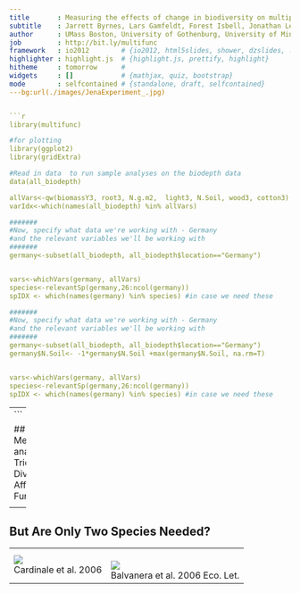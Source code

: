 ```yaml
---
title       : Measuring the effects of change in biodiversity on multiple ecosystem functions
subtitle    : Jarrett Byrnes, Lars Gamfeldt, Forest Isbell, Jonathan Lefcheck, John Griffin, Andrew Hector, Bradley Cardinale, David Hooper, Laura Dee, J. Emmett Duffy
author      : UMass Boston, University of Gothenburg, University of Minnesota, Virginia Institute of Marine Sciences, Swansea University, University of Zurich, University of Michigan, Western Washington University, University of California Santa Barbara, Virginia Institute of Marine Sciences
job         : http://bit.ly/multifunc
framework   : io2012        # {io2012, html5slides, shower, dzslides, ...}
highlighter : highlight.js  # {highlight.js, prettify, highlight}
hitheme     : tomorrow      # 
widgets     : []            # {mathjax, quiz, bootstrap}
mode        : selfcontained # {standalone, draft, selfcontained}
---bg:url(./images/JenaExperiment_.jpg) 


```r
library(multifunc)

#for plotting
library(ggplot2)
library(gridExtra)

#Read in data  to run sample analyses on the biodepth data
data(all_biodepth)

allVars<-qw(biomassY3, root3, N.g.m2,  light3, N.Soil, wood3, cotton3)
varIdx<-which(names(all_biodepth) %in% allVars)

#######
#Now, specify what data we're working with - Germany
#and the relevant variables we'll be working with
#######
germany<-subset(all_biodepth, all_biodepth$location=="Germany")


vars<-whichVars(germany, allVars)
species<-relevantSp(germany,26:ncol(germany))
spIDX <- which(names(germany) %in% species) #in case we need these

#######
#Now, specify what data we're working with - Germany
#and the relevant variables we'll be working with
#######
germany<-subset(all_biodepth, all_biodepth$location=="Germany")
germany$N.Soil<- -1*germany$N.Soil +max(germany$N.Soil, na.rm=T)


vars<-whichVars(germany, allVars)
species<-relevantSp(germany,26:ncol(germany))
spIDX <- which(names(germany) %in% species) #in case we need these
```


---
```


## Meta-analysis Trio: Diversity Affects Function

<table height=100% width=100%><tr>
  <td><img src="./people/troika.jpg"><br>
  </td>
  <td><br /><img src="./images/balvanera_et_al.jpg"><br>Balvanera et al. 2006 Eco. Let.</td>
</tr></table>

--- 

## But Are Only Two Species Needed?

<table height=100% width=100%><tr>
  <td><img src="./people/cardinale_algae_2.jpg"><br>Cardinale et al. 2006
  </td>
  <td><br /><img src="./images/cardinale_et_al_saturation.jpg"><br>Balvanera et al. 2006 Eco. Let.</td>
</tr></table>

---bg:url(./images/amphipods.jpg) 

<div class="build"><center><img src="./images/duffy_2003.jpg", class="build"></center>

<div style="background-color:grey; color:black; width:220px; margin-width:4px;">Duffy et al. 2003 Ecology Letters</div></div>

---

## 
<center><b><span style="font-size:64pt; font-color:black"><i>Multifunctionality</i>: the simultaneous performance of multiple functions</span></b></center>



---
## How to Measure Multifunctionality 
> 1. Past Methods of 'Measuring' Multifunctionality
> 2. At the Threshold of a Solution
> 3. Future Explorations of BEMF


---

## An Example: Biodepth 
<center>

<center><img src="./images/biodepth.jpg", class="build"></center>

</center>


---

## Functions Measured in Germany
<center>
```r
germanyForPlotting<-melt(germany[,c(8,which(names(germany) %in% vars))], id.vars="Diversity")
germanyForPlotting$variable <- factor(germanyForPlotting$variable)

#make the levels of the functions into something nice for plots
levels(germanyForPlotting$variable) <- c('Aboveground Biomass', 'Root Biomass', 'Cotton Decomposition', 'Soil Nitrogen', 'Plant Nitrogen')

germanyFits <- dlply(germanyForPlotting, .(variable), function(x) lm(value ~ Diversity, data=x))

germanyLabels <- data.frame(variable = levels(germanyForPlotting$variable), 
                            Diversity=7, value=c(2000, 1200, 1.5, 6, 20), 
                            lab=paste(letters[1:5], ")", sep=""),
                            r2 = sapply(germanyFits, function(x) summary(x)$r.squared),
                            p = sapply(germanyFits, function(x) anova(x)[1,5])
                            )


german_functions <- ggplot(aes(x=Diversity, y=value),data=germanyForPlotting) +
  geom_point(size=4)+
  facet_wrap(~variable, scales="free") +
  theme_bw(base_size=20)+
  stat_smooth(method="lm", colour="black", size=2) + 
  xlab("\nSpecies Richness") +
  ylab("Value of Function\n") +
 theme(panel.grid = element_blank())

german_functions

```
</center>

---

## Different Ways of Measuring Multifunctionality 
1. Overlap in Species Influencing Function
2. Average Function
3. Number of Functions Performing at a _Threshold_

---

## Overlap in Species Influencing Function

<center>
```r
redund<-getRedundancy(vars, species, germany)
posCurve<-divNeeded(redund, type="positive")
posCurve$div<-posCurve$div/ncol(redund)
pc<-qplot(nfunc, div, data=posCurve, group=nfunc,  alpha=I(0))+
  geom_jitter(size=4, position = position_jitter(height=0.001, width = .05))+
  ylab("Fraction of Species Pool\nwith Positive Effect\n")+ 
  xlab("\nNumber of Functions")+theme_bw(base_size=24)+ylim(c(0,1))

pc
```
</center>

<div class="build"><center><font color='red'>This is not a measure of Multifunctionality</font></center></div>

---

## Average of Standardized Function

<center>
```r
germany<-cbind(germany, getStdAndMeanFunctions(germany, vars))
ggplot(aes(x=Diversity, y=meanFunction),data=germany)+geom_point(size=3)+
  theme_bw(base_size=15)+
  stat_smooth(method="lm", colour="black", size=2) + 
  xlab("\nSpecies Richness") +
  ylab("Average Value of Standardized Functions\n")
```
</center>
<div class="build"><center><font color='red'>Many results lead to the same line</font></center></div>

---

## Number of Functions Performing at a _Threshold_

<center>
```r
germanyThresh<-getFuncsMaxed(germany, vars, threshmin=0.05, threshmax=0.99, prepend=c("plot","Diversity"), maxN=7)

gcPlot<-subset(germanyThresh, germanyThresh$thresholds==0.8) 

gcPlot$percent<-paste(100*gcPlot$thresholds, "%", sep="")

qplot(Diversity, funcMaxed, data=gcPlot, size=I(3)) +
  stat_smooth(method="glm", family=quasipoisson(link="identity"), colour="red", lwd=1.2) +
  ylab(expression("Number of Functions" >= Threshold)) +
  xlab("Species Richness") +
  theme_bw(base_size=22) 

```
</center>
<div class="build"><center><font color='red'>Threshold may be arbitrary</font></center></div>

---
## How to Measure Multifunctionality 
1. Past Methods of 'Measuring' Multifunctionality
2. <font color=red>At the Threshold of a Solution</font>
3. Future Explorations of BEMF

---
## Thresholds Seem Arbitrary
<center>
```r

gcPlot<-subset(germanyThresh, germanyThresh$thresholds %in% qw(0.2, 0.4, 0.6, 0.8)) #note, using qw as %in% is a string comparison operator

gcPlot$percent<-paste(100*gcPlot$thresholds, "%", sep="")

qplot(Diversity, funcMaxed, data=gcPlot, facets=~percent, size=I(3)) +
  stat_smooth(method="glm", family=quasipoisson(link="identity"), colour="red", lwd=1.2) +
  ylab(expression("Number of Functions" >= Threshold)) +
  xlab("Species Richness") +
  theme_bw(base_size=22) 
```
</center>

---

## Slope Changes Systematically Across Thresholds

<center>
```r
germanyLinearSlopes<-getCoefTab(funcMaxed ~ Diversity, data=germanyThresh, coefVar="Diversity", family=quasipoisson(link="identity"))

germanyThresh <- getFuncsMaxed(germany, vars, threshmin=0.05, threshmax=0.99, prepend=c("plot","Diversity"), maxN=7)

germanyThresh$percent <- 100*germanyThresh$thresholds

germanIDX <- getIndices(germanyLinearSlopes, germanyThresh, funcMaxed ~ Diversity)

germanyThresh$IDX <- 0
germanyThresh$IDX [which(germanyThresh$thresholds %in% 
                           c(germanIDX$Tmin, germanIDX$Tmax, germanIDX$Tmde))] <- 1


germanLines <- 
  ggplot(data=germanyThresh, aes(x=Diversity, y=funcMaxed, group=percent)) +
    ylab(expression("Number of Functions" >= Threshold)) +
    xlab("Species Richness") +
    stat_smooth(method="glm", family=quasipoisson(link="identity"),  fill=NA, aes(color=percent), lwd=0.3) +
    theme_bw(base_size=22) +
    scale_color_gradient(name="Percent of \nMaximum", low="blue", high="red")

germanLines+
  annotate(geom="text", x=0, y=c(0.5,1.5,3.7), label=c("    ", "    ", "    ")) +
  annotate(geom="text", x=16.7, y=c(germanIDX$Mmin, germanIDX$Mmax, germanIDX$Mmde), label=c("   ", "    ", "    "))
```   

</center>

---

## Slope Changes Systematically Across Thresholds

<center>
```r
germanLines + 
  geom_smooth(method="glm", family=quasipoisson(link="identity"), 
              fill=NA, aes(color=percent), data=germanyThresh[which(germanyThresh$IDX>0),], lwd=8) +
  annotate(geom="text", x=0, y=c(0.25,2,4.7), label=c("Tmax", "Tmde", "Tmin"), size=8) +
  annotate(geom="text", x=16.75, y=c(germanIDX$Mmin, germanIDX$Mmax, germanIDX$Mmde), label=c("Mmin", "Mmax", "Mmde"), size=7)
```

</center>

---

## Slope Changes Systematically Across Thresholds
<center>

```r

germanSlopes <- ggplot(germanyLinearSlopes, aes(x=thresholds)) +
  geom_ribbon(fill="grey50", aes(x=thresholds*100, ymin=Estimate-1.96*germanyLinearSlopes[["Std. Error"]], 
                                  ymax=Estimate+1.96*germanyLinearSlopes[["Std. Error"]])) +
  geom_point(aes(x=thresholds*100, y=Estimate)) +
  ylab("Change in Number of Function\n per Addition of 1 Species\n") +
  xlab("\nThreshold (%)") +
  stat_abline(intercept=0, slope=0, lwd=1, linetype=2) +
  theme_bw(base_size=22)

germanSlopes + 
  annotate(geom="text", y=c(-0.02, -0.02, -0.02, germanIDX$Rmde.linear+0.02), x=c(germanIDX$Tmin*100, germanIDX$Tmde*100, germanIDX$Tmax*100, germanIDX$Tmde*100),  label=c("Tmin", "Tmde", "Tmax", "Rmde"), color="black", size=8) 
```

</center>

---
## How to Measure Multifunctionality 
1. Past Methods of 'Measuring' Multifunctionality
2. At the Threshold of a Solution
3. <font color="red">Future Explorations of BEMF</font>


---
## Comparing Systems

```r

####
# Now we will look at the entire BIODEPTH dataset
#
# Note the use of ddply from plyr to generate the new data frame using all locations from biodepth.
# If you're not using plyr for your data aggregation, you should be.  http://plyr.had.co.nz/
# It will save you a lot of time and headaches in the future.
####

#Read in data  to run sample analyses on the biodepth data
allVars<-qw(biomassY3, root3, N.g.m2,  light3, N.Soil, wood3, cotton3)
varIdx<-which(names(sub_biodepth) %in% allVars)



#re-normalize so that everything is on the same sign-scale (e.g. the maximum level of a function is the "best" function)
sub_biodepth<-ddply(all_biodepth, .(location), function(adf){
  adf$light3<- -1*adf$light3+max(adf$light3, na.rm=T)
  adf$N.Soil<- -1*adf$N.Soil +max(adf$N.Soil, na.rm=T)
  
  adf
})


#get thresholds
bdThreshes<-ddply(sub_biodepth, .(location), function(x) getFuncsMaxed(x, vars=allVars, prepend=c("plot","Diversity"), maxN=8))


####look at slopes

#note, maxIT argument is due to some fits needing more iterations to converge
bdLinearSlopes<-getCoefTab(funcMaxed ~ Diversity, data=bdThreshes, groupVar=c("location", "thresholds"), 
                           coefVar="Diversity", family=quasipoisson(link="identity"), control=list(maxit=800))


indexTable <- lapply(levels(bdLinearSlopes$location), function(x){
  slopedata <- subset(bdLinearSlopes, bdLinearSlopes$location==x) 
  threshdata <- subset(bdThreshes, bdThreshes$location==x) 
  ret <- getIndices(slopedata, threshdata, funcMaxed ~ Diversity)
  ret<-cbind(location=x, ret)
  ret
})
indexTable <- ldply(indexTable)

indexTable$Mmin[which(is.na(indexTable$Mmin))]<-indexTable$nFunc[which(is.na(indexTable$Mmin))]
indexTable$Tmin[which(is.na(indexTable$Tmin))]<-0

indexTable$Mmin <- round(indexTable$Mmin)


indexTable$Tmde=indexTable$Tmde*100
indexTable$Tmax=indexTable$Tmax*100
indexTable$Tmin=indexTable$Tmin*100

#figure
names(bdLinearSlopes) <- c("location", "thresholds", "Estimate", "StdError", "tvalue", "p")
bdLinearSlopes$thresholds <- bdLinearSlopes$thresholds*100

bdLinearSlopes <- bdLinearSlopes[-which(is.na(bdLinearSlopes$Estimate)),]

ggplot(data=bdLinearSlopes, aes(x=thresholds, y=Estimate)) +
  geom_ribbon(mapping= aes(x=thresholds,
                  ymin=Estimate-1.96*StdError,
                  ymax=Estimate+1.96*StdError), fill="grey50") +
  geom_point(size=2.2) +
  ylab("Change in Number of Functions \nper Addition of 1 Species\n") +
  xlab("\nThreshold (%)") +
  facet_wrap(~location)+#, scale="free") +
  stat_abline(intercept=0, slope=0, lwd=0.6, linetype=2) +
  theme_bw(base_size=22)

#slopePlot
```

---
## Comparing Systems Behaviour
<center>

```r
qplot(Tmax, Mmax/nFunc*100, size=Rmde.linear, 
      data=indexTable, geom="point", color=Tmde) + 
  geom_text(data=indexTable, aes(x=Tmax-2, y=100*Mmax/nFunc+4, label=location), size=I(5)) +
 # scale_color_discrete(guide=FALSE) +
  theme_bw(base_size=24) +
  xlab("\nHighest Threshold with a Diversity Effect") +
  ylab("Percentage of Functions Maximized\n") +
  scale_size_continuous("Slope of Strongest Observed\nDiversity Effect") +
  xlim(c(40,100)) +
  ylim(c(0,110))

```

</center>

---

## Assessing Generality of Metrics

<center>

```r

colci <- function(atab){
  ldply(apply(atab,2,function(x) mean_cl_boot(x)))
}

indexTable2 <- indexTable[,-10]
indexTable2$Mmin <- indexTable$Mmin/indexTable$nFunc*100
indexTable2$Mmax <- indexTable$Mmax/indexTable$nFunc*100
indexTable2$Mmde <- indexTable$Mmde/indexTable$nFunc*100
indexTable2$Pmde.linear <- indexTable$Pmde.linear*100

indexTable2 <- data.frame(Mean=colMeans(indexTable2[,-1]),
                           lower.CI = colci(indexTable2[,-1])[,3],
                           upper.CI = colci(indexTable2[,-1])[,4])



indexTable2$metric <- rownames(indexTable2)

indexSummary <- indexTable2[c(3:2,8:7),]
indexSummary$metric <- factor(indexSummary$metric, levels=indexSummary$metric)
indexSummary$Type="Max Threshold"
indexSummary$Type[grep("mde", indexSummary$metric)] <- "Strongest Diversity Effect"

ggplot(indexSummary, aes(x=metric, y=Mean, ymin=lower.CI, ymax=upper.CI)) +
  geom_point(size=4)+
  geom_linerange(size=1) +
  theme_bw(base_size=24) +
  xlab("") +
  ylab("Percentage\n") +
  stat_hline(yintercept=0, lwd=2, lty=2) +
  facet_wrap(~Type, scale="free_x") +
  ylim(c(0,100))
```

</center>

---
## How do We Measure Multifunctionality? 
> 1. Multifunctionality is a nuanced phenomenon
> 2. Multiple methods in the literature address different aspects of multifunctionality 
> 3. Examining the relationship between diversity and # of Functions > a threshold at multiple thresholds provides new promising metrics
<br />
<div class="build"><center><font color='red'>These methods not limited to biodiversity-ecosystem function research</font></center></div>

---
## Thanks to NCEAS & the BEF Working Group 
<center>
![group](./images/nceas-group.jpg)
</center>
Paper: [http://bit.ly/multifunc](http://bit.ly/multifunc) 
<br>
R Multifunc Library: [https://github.com/jebyrnes/multifunc](https://github.com/jebyrnes/multifunc)
<br>
![nceas](./images/nceas-logo.jpg)
![nsf](./images/nsf-logo.jpg)
